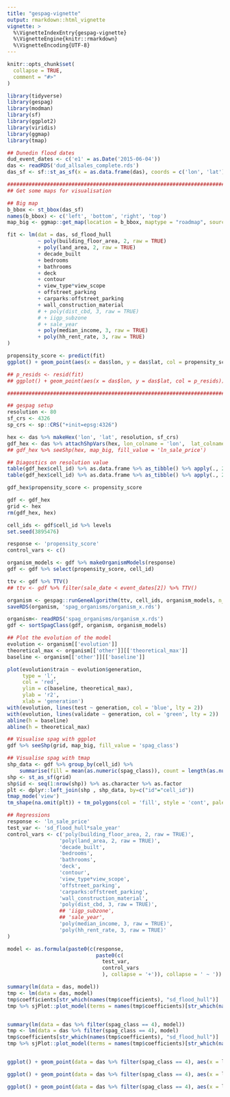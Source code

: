 ```yaml
---
title: "gespag-vignette"
output: rmarkdown::html_vignette
vignette: >
  %\VignetteIndexEntry{gespag-vignette}
  %\VignetteEngine{knitr::rmarkdown}
  %\VignetteEncoding{UTF-8}
---
```


```r
knitr::opts_chunk$set(
  collapse = TRUE,
  comment = "#>"
)
```

```r
library(tidyverse)
library(gespag)
library(modman)
library(sf)
library(ggplot2)
library(viridis)
library(ggmap)
library(tmap)
```


```r
## Dunedin flood dates
dud_event_dates <- c('e1' = as.Date('2015-06-04'))
das <- readRDS('dud_allsales_complete.rds')
das_sf <- sf::st_as_sf(x = as.data.frame(das), coords = c('lon', 'lat'), crs = 4326)

####################################################################################################
## Get some maps for visualisation

## Big map
b_bbox <- st_bbox(das_sf)
names(b_bbox) <- c('left', 'bottom', 'right', 'top')
map_big <- ggmap::get_map(location = b_bbox, maptype = "roadmap", source = "osm", color = "bw")

```


```r
fit <- lm(dat = das, sd_flood_hull
          ~ poly(building_floor_area, 2, raw = TRUE) 
          + poly(land_area, 2, raw = TRUE)
          + decade_built
          + bedrooms
          + bathrooms
          + deck
          + contour
          + view_type*view_scope
          + offstreet_parking
          + carparks:offstreet_parking
          + wall_construction_material
          # + poly(dist_cbd, 3, raw = TRUE)
          # + iigp_subzone
          # + sale_year
          + poly(median_income, 3, raw = TRUE)
          + poly(hh_rent_rate, 3, raw = TRUE)
)

propensity_score <- predict(fit)
ggplot() + geom_point(aes(x = das$lon, y = das$lat, col = propensity_score)) + scale_color_viridis()

## p_resids <- resid(fit)
## ggplot() + geom_point(aes(x = das$lon, y = das$lat, col = p_resids)) + scale_color_viridis()

####################################################################################################

## gespag setup
resolution <- 80
sf_crs <- 4326
sp_crs <- sp::CRS("+init=epsg:4326")

hex <- das %>% makeHex('lon', 'lat', resolution, sf_crs)
gdf_hex <- das %>% attachShpVars(hex, lon_colname = 'lon',  lat_colname = 'lat')
## gdf_hex %>% seeShp(hex, map_big, fill_value = 'ln_sale_price')

## Diagostics on resolution value
table(gdf_hex$cell_id) %>% as.data.frame %>% as_tibble() %>% apply(., 2, as.numeric) %>% .[,2] %>% sm::sm.density(h = 2)
table(gdf_hex$cell_id) %>% as.data.frame %>% as_tibble() %>% apply(., 2, as.numeric) %>% .[,2] %>% quantile(seq(0,1,0.2))

gdf_hex$propensity_score <- propensity_score

gdf <- gdf_hex
grid <- hex
rm(gdf_hex, hex)

cell_ids <- gdf$cell_id %>% levels
set.seed(3895476)

response <- 'propensity_score'
control_vars <- c()

organism_models <- gdf %>% makeOrganismModels(response)
gdf <- gdf %>% select(propensity_score, cell_id)

ttv <- gdf %>% TTV()
## ttv <- gdf %>% filter(sale_date < event_dates[2]) %>% TTV()

```

```r
organism <- gespag::runGeneAlgorithm(ttv, cell_ids, organism_models, n_gen = 2000, grid = grid, resolution = resolution)
saveRDS(organism, 'spag_organisms/organism_x.rds')
```

```r
organism<- readRDS('spag_organisms/organism_x.rds')
gdf <- sortSpagClass(gdf, organism, organism_models)

## Plot the evolution of the model
evolution <- organism[['evolution']]
theoretical_max <- organism[['other']][['theoretical_max']]
baseline <- organism[['other']][['baseline']]

plot(evolution$train ~ evolution$generation,
     type = 'l',
     col = 'red',
     ylim = c(baseline, theoretical_max),
     ylab = 'r2',
     xlab = 'generation')
with(evolution, lines(test ~ generation, col = 'blue', lty = 2))
with(evolution, lines(validate ~ generation, col = 'green', lty = 2))
abline(h = baseline)
abline(h = theoretical_max)

## Visualise spag with ggplot
gdf %>% seeShp(grid, map_big, fill_value = 'spag_class')

## Visualise spag with tmap
shp_data <- gdf %>% group_by(cell_id) %>%
    summarise(fill = mean(as.numeric(spag_class)), count = length(as.numeric(spag_class)))
shp <- st_as_sf(grid)
shp$id <- seq(1:nrow(shp)) %>% as.character %>% as.factor
plt <- dplyr::left_join(shp , shp_data, by=c("id"="cell_id"))
tmap_mode('view') 
tm_shape(na.omit(plt)) + tm_polygons(col = 'fill', style = 'cont', palette = 'viridis', alpha = 0.5)
```


```r
## Regressions
response <- 'ln_sale_price'
test_var <- 'sd_flood_hull*sale_year'
control_vars <- c('poly(building_floor_area, 2, raw = TRUE)',
                 'poly(land_area, 2, raw = TRUE)',
                 'decade_built',
                 'bedrooms',
                 'bathrooms',
                 'deck',
                 'contour',
                 'view_type*view_scope',
                 'offstreet_parking',
                 'carparks:offstreet_parking',
                 'wall_construction_material',
                 'poly(dist_cbd, 3, raw = TRUE)',
                 ## 'iigp_subzone',
                 ## 'sale_year',
                 'poly(median_income, 3, raw = TRUE)',
                 'poly(hh_rent_rate, 3, raw = TRUE)'
)

model <- as.formula(paste0(c(response,
                             paste0(c(
                               test_var,
                               control_vars
                               ), collapse = '+')), collapse = ' ~ '))

summary(lm(data = das, model))
tmp <- lm(data = das, model)
tmp$coefficients[str_which(names(tmp$coefficients), "sd_flood_hull")]
tmp %>% sjPlot::plot_model(terms = names(tmp$coefficients)[str_which(names(tmp$coefficients), "sd_flood_hull")])


summary(lm(data = das %>% filter(spag_class == 4), model))
tmp <- lm(data = das %>% filter(spag_class == 4), model)
tmp$coefficients[str_which(names(tmp$coefficients), "sd_flood_hull")]
tmp %>% sjPlot::plot_model(terms = names(tmp$coefficients)[str_which(names(tmp$coefficients), "sd_flood_hull")])


ggplot() + geom_point(data = das %>% filter(spag_class == 4), aes(x = lon, y = lat, col = ln_sale_price)) + scale_color_viridis()

ggplot() + geom_point(data = das %>% filter(spag_class == 4), aes(x = lon, y = lat, col = median_income)) + scale_color_viridis()

ggplot() + geom_point(data = das %>% filter(spag_class == 4), aes(x = lon, y = lat, col = hh_rent_rate)) + scale_color_viridis()

```



